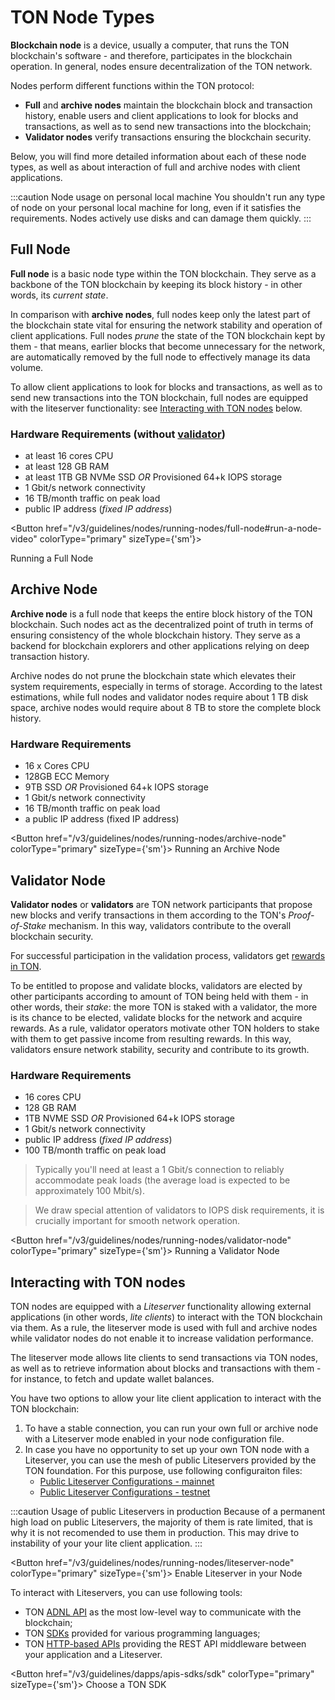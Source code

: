 
# TON Node Types

**Blockchain node** is a device, usually a computer, that runs the TON blockchain's software - and therefore, participates in the blockchain operation.
In general, nodes ensure decentralization of the TON network.

Nodes perform different functions within the TON protocol:

- **Full** and **archive nodes** maintain the blockchain block and transaction history, enable users and client applications to look for blocks and transactions, as well as to send new transactions into the blockchain;
- **Validator nodes** verify transactions ensuring the blockchain security.

Below, you will find more detailed information about each of these node types, as well as about interaction of full and archive nodes with client applications.

:::caution Node usage on personal local machine
You shouldn't run any type of node on your personal local machine for long, even if it satisfies the requirements. Nodes actively use disks and can damage them quickly.
:::

## Full Node

**Full node** is a basic node type within the TON blockchain.
They serve as a backbone of the TON blockchain by keeping its block history - in other words, its _current state_.

In comparison with **archive nodes**, full nodes keep only the latest part of the blockchain state vital for ensuring the network stability and operation of client applications.
Full nodes _prune_ the state of the TON blockchain kept by them - that means, earlier blocks that become unnecessary for the network, are automatically removed by the full node to effectively manage its data volume.

To allow client applications to look for blocks and transactions, as well as to send new transactions into the TON blockchain, full nodes are equipped with the liteserver functionality: see [Interacting with TON nodes](#interacting-with-ton-nodes) below.

### Hardware Requirements (without [validator](/v3/documentation/infra/nodes/node-types#validator-node))

- at least 16 cores CPU
- at least 128 GB RAM
- at least 1TB GB NVMe SSD _OR_ Provisioned 64+k IOPS storage
- 1 Gbit/s network connectivity
- 16 TB/month traffic on peak load
- public IP address (_fixed IP address_)


<Button href="/v3/guidelines/nodes/running-nodes/full-node#run-a-node-video"
colorType="primary" sizeType={'sm'}>

Running a Full Node

</Button>


## Archive Node

**Archive node** is a full node that keeps the entire block history of the TON blockchain.
Such nodes act as the decentralized point of truth in terms of ensuring consistency of the whole blockchain history.
They serve as a backend for blockchain explorers and other applications relying on deep transaction history.

Archive nodes do not prune the blockchain state which elevates their system requirements, especially in terms of storage.
According to the latest estimations, while full nodes and validator nodes require about 1 TB disk space, archive nodes would require about 8 TB to store the complete block history.

### Hardware Requirements 

- 16 x Cores CPU 
- 128GB ECC Memory 
- 9TB SSD _OR_ Provisioned 64+k IOPS storage
- 1 Gbit/s network connectivity
- 16 TB/month traffic on peak load
- a public IP address (fixed IP address)

<Button href="/v3/guidelines/nodes/running-nodes/archive-node"
colorType="primary" sizeType={'sm'}>
Running an Archive Node
</Button>

## Validator Node

**Validator nodes** or **validators** are TON network participants that propose new blocks and verify transactions in them according to the TON's _Proof-of-Stake_ mechanism.
In this way, validators contribute to the overall blockchain security.

For successful participation in the validation process, validators get [rewards in TON](/v3/documentation/infra/nodes/validation/staking-incentives).

To be entitled to propose and validate blocks, validators are elected by other participants according to amount of TON being held with them - in other words, their _stake_: the more TON is staked with a validator, the more is its chance to be elected, validate blocks for the network and acquire rewards.
As a rule, validator operators motivate other TON holders to stake with them to get passive income from resulting rewards.
In this way, validators ensure network stability, security and contribute to its growth.

### Hardware Requirements

- 16 cores CPU
- 128 GB RAM
- 1TB NVME SSD _OR_ Provisioned 64+k IOPS storage
- 1 Gbit/s network connectivity
- public IP address (_fixed IP address_)
- 100 TB/month traffic on peak load

> Typically you'll need at least a 1 Gbit/s connection to reliably accommodate peak loads (the average load is expected to be approximately 100 Mbit/s).

> We draw special attention of validators to IOPS disk requirements, it is crucially important for smooth network operation.

<Button href="/v3/guidelines/nodes/running-nodes/validator-node"
colorType="primary" sizeType={'sm'}>
Running a Validator Node
</Button>

## Interacting with TON nodes

TON nodes are equipped with a _Liteserver_ functionality allowing external applications (in other words, _lite clients_) to interact with the TON blockchain via them.
As a rule, the liteserver mode is used with full and archive nodes while validator nodes do not enable it to increase validation performance.

The liteserver mode allows lite clients to send transactions via TON nodes, as well as to retrieve information about blocks and transactions with them - for instance, to fetch and update wallet balances.

You have two options to allow your lite client application to interact with the TON blockchain:

1. To have a stable connection, you can run your own full or archive node with a Liteserver mode enabled in your node configuration file.
2. In case you have no opportunity to set up your own TON node with a Liteserver, you can use the mesh of public Liteservers provided by the TON foundation. For this purpose, use following configuraiton files:
    - [Public Liteserver Configurations - mainnet](https://ton.org/global-config.json)
    - [Public Liteserver Configurations - testnet](https://ton.org/testnet-global.config.json)

:::caution Usage of public Liteservers in production
Because of a permanent high load on public Liteservers, the majority of them is rate limited, that is why it is not recomended to use them in production.
This may drive to instability of your your lite client application.
:::

<Button href="/v3/guidelines/nodes/running-nodes/liteserver-node"
colorType="primary" sizeType={'sm'}>
Enable Liteserver in your Node
</Button>

To interact with Liteservers, you can use following tools:

- TON [ADNL API](/v3/guidelines/dapps/apis-sdks/ton-adnl-apis) as the most low-level way to communicate with the blockchain;
- TON [SDKs](/v3/guidelines/dapps/apis-sdks/sdk) provided for various programming languages;
- TON [HTTP-based APIs](/v3/concepts/dive-into-ton/ton-ecosystem/explorers-in-ton) providing the REST API middleware between your application and a Liteserver.

<Button href="/v3/guidelines/dapps/apis-sdks/sdk"
colorType="primary" sizeType={'sm'}>
Choose a TON SDK
</Button>
